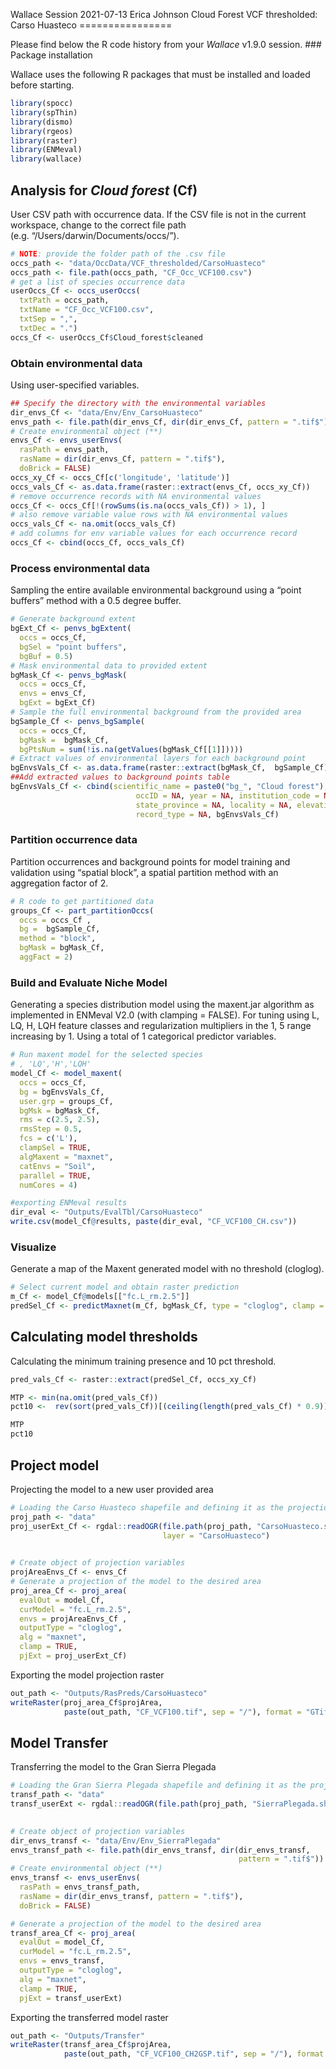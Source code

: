 Wallace Session 2021-07-13
Erica Johnson
Cloud Forest VCF thresholded: Carso Huasteco
================

Please find below the R code history from your *Wallace* v1.9.0 session.
### Package installation

Wallace uses the following R packages that must be installed and loaded
before starting.

```r
library(spocc)
library(spThin)
library(dismo)
library(rgeos)
library(raster)
library(ENMeval)
library(wallace)
```

## Analysis for *Cloud forest* (Cf)

User CSV path with occurrence data. If the CSV file is not in the
current workspace, change to the correct file path
(e.g. “/Users/darwin/Documents/occs/”).

```r
# NOTE: provide the folder path of the .csv file
occs_path <- "data/OccData/VCF_thresholded/CarsoHuasteco"
occs_path <- file.path(occs_path, "CF_Occ_VCF100.csv")
# get a list of species occurrence data
userOccs_Cf <- occs_userOccs(
  txtPath = occs_path, 
  txtName = "CF_Occ_VCF100.csv", 
  txtSep = ",", 
  txtDec = ".")
occs_Cf <- userOccs_Cf$Cloud_forest$cleaned
```

### Obtain environmental data

Using user-specified variables.

```r
## Specify the directory with the environmental variables
dir_envs_Cf <- "data/Env/Env_CarsoHuasteco"
envs_path <- file.path(dir_envs_Cf, dir(dir_envs_Cf, pattern = ".tif$"))
# Create environmental object (**)
envs_Cf <- envs_userEnvs(
  rasPath = envs_path,
  rasName = dir(dir_envs_Cf, pattern = ".tif$"),
  doBrick = FALSE)
occs_xy_Cf <- occs_Cf[c('longitude', 'latitude')]
occs_vals_Cf <- as.data.frame(raster::extract(envs_Cf, occs_xy_Cf))
# remove occurrence records with NA environmental values
occs_Cf <- occs_Cf[!(rowSums(is.na(occs_vals_Cf)) > 1), ]
# also remove variable value rows with NA environmental values
occs_vals_Cf <- na.omit(occs_vals_Cf)
# add columns for env variable values for each occurrence record
occs_Cf <- cbind(occs_Cf, occs_vals_Cf)
```

### Process environmental data

Sampling the entire available environmental background using a “point buffers” method with a 0.5 degree buffer.

```r
# Generate background extent 
bgExt_Cf <- penvs_bgExtent(
  occs = occs_Cf,
  bgSel = "point buffers",
  bgBuf = 0.5)
# Mask environmental data to provided extent
bgMask_Cf <- penvs_bgMask(
  occs = occs_Cf,
  envs = envs_Cf,
  bgExt = bgExt_Cf)
# Sample the full environmental background from the provided area
bgSample_Cf <- penvs_bgSample(
  occs = occs_Cf,
  bgMask =  bgMask_Cf,
  bgPtsNum = sum(!is.na(getValues(bgMask_Cf[[1]]))))
# Extract values of environmental layers for each background point
bgEnvsVals_Cf <- as.data.frame(raster::extract(bgMask_Cf,  bgSample_Cf))
##Add extracted values to background points table
bgEnvsVals_Cf <- cbind(scientific_name = paste0("bg_", "Cloud forest"), bgSample_Cf,
                            occID = NA, year = NA, institution_code = NA, country = NA,
                            state_province = NA, locality = NA, elevation = NA,
                            record_type = NA, bgEnvsVals_Cf)
```

### Partition occurrence data

Partition occurrences and background points for model training and
validation using “spatial block”, a spatial partition method with an
aggregation factor of 2.

```r
# R code to get partitioned data
groups_Cf <- part_partitionOccs(
  occs = occs_Cf ,
  bg =  bgSample_Cf, 
  method = "block",
  bgMask = bgMask_Cf,
  aggFact = 2) 
```

### Build and Evaluate Niche Model

Generating a species distribution model using the maxent.jar algorithm
as implemented in ENMeval V2.0 (with clamping = FALSE). For tuning using
L, LQ, H, LQH feature classes and regularization multipliers in the 1, 5
range increasing by 1. Using a total of 1 categorical predictor
variables.

```r
# Run maxent model for the selected species
# , 'LQ','H','LQH'
model_Cf <- model_maxent(
  occs = occs_Cf,
  bg = bgEnvsVals_Cf,
  user.grp = groups_Cf, 
  bgMsk = bgMask_Cf,
  rms = c(2.5, 2.5), 
  rmsStep = 0.5,
  fcs = c('L'),
  clampSel = TRUE,
  algMaxent = "maxnet",
  catEnvs = "Soil",
  parallel = TRUE,
  numCores = 4)
```

```r
#exporting ENMeval results
dir_eval <- "Outputs/EvalTbl/CarsoHuasteco"
write.csv(model_Cf@results, paste(dir_eval, "CF_VCF100_CH.csv"))
```

### Visualize

Generate a map of the Maxent generated model with no threshold (cloglog).

```r
# Select current model and obtain raster prediction
m_Cf <- model_Cf@models[["fc.L_rm.2.5"]]
predSel_Cf <- predictMaxnet(m_Cf, bgMask_Cf, type = "cloglog", clamp = TRUE)
```

## Calculating model thresholds

Calculating the minimum training presence and 10 pct threshold. 

```r
pred_vals_Cf <- raster::extract(predSel_Cf, occs_xy_Cf)

MTP <- min(na.omit(pred_vals_Cf))
pct10 <-  rev(sort(pred_vals_Cf))[(ceiling(length(pred_vals_Cf) * 0.9))]

MTP
pct10
```

## Project model

Projecting the model to a new user provided area

```r
# Loading the Carso Huasteco shapefile and defining it as the projection area
proj_path <- "data"
proj_userExt_Cf <- rgdal::readOGR(file.path(proj_path, "CarsoHuasteco.shp"), 
                                  layer = "CarsoHuasteco")
  

# Create object of projection variables
projAreaEnvs_Cf <- envs_Cf
# Generate a projection of the model to the desired area
proj_area_Cf <- proj_area(
  evalOut = model_Cf,
  curModel = "fc.L_rm.2.5",
  envs = projAreaEnvs_Cf , 
  outputType = "cloglog",
  alg = "maxnet",
  clamp = TRUE,
  pjExt = proj_userExt_Cf) 
```
Exporting the model projection raster
```r
out_path <- "Outputs/RasPreds/CarsoHuasteco"
writeRaster(proj_area_Cf$projArea, 
            paste(out_path, "CF_VCF100.tif", sep = "/"), format = "GTiff")
```

## Model Transfer 

Transferring the model to the Gran Sierra Plegada

```r
# Loading the Gran Sierra Plegada shapefile and defining it as the projection area
transf_path <- "data"
transf_userExt <- rgdal::readOGR(file.path(proj_path, "SierraPlegada.shp"), layer = "SierraPlegada")
  

# Create object of projection variables
dir_envs_transf <- "data/Env/Env_SierraPlegada"
envs_transf_path <- file.path(dir_envs_transf, dir(dir_envs_transf, 
                                                   pattern = ".tif$"))
# Create environmental object (**)
envs_transf <- envs_userEnvs(
  rasPath = envs_transf_path,
  rasName = dir(dir_envs_transf, pattern = ".tif$"),
  doBrick = FALSE)
```

```r
# Generate a projection of the model to the desired area
transf_area_Cf <- proj_area(
  evalOut = model_Cf,
  curModel = "fc.L_rm.2.5",
  envs = envs_transf, 
  outputType = "cloglog",
  alg = "maxnet",
  clamp = TRUE,
  pjExt = transf_userExt) 
```

Exporting the transferred model raster
```r
out_path <- "Outputs/Transfer"
writeRaster(transf_area_Cf$projArea, 
            paste(out_path, "CF_VCF100_CH2GSP.tif", sep = "/"), format = "GTiff")
```
